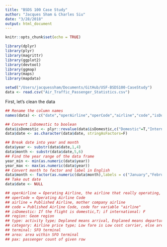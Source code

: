 ```yaml
---
title: "BSDS 100 Case Study"
author: "Jacques Sham & Charles Siu"
date: "3/28/2018"
output: html_document
---
```




```r
knitr::opts_chunk$set(echo = TRUE)
```

```r
library(dplyr)
library(plyr)
library(magrittr)
library(ggplot2)
library(devtool)
library(ggmap)
library(maps)
library(mapdata)
```

```r
setwd("/Users/jacquessham/Documents/GitHub/USF-BSDS100-CaseStudy")
data <- read.csv("Air_Traffic_Passenger_Statistics.csv")
```


First, let's clean the data
```r
## Rename the column names
names(data) <- c("date","operAirline","operCode","airline","code","isDomestic","region","type","category","terminal","area","pax")

## Convert isDomestic to boolean
data$isDomestic <- plyr::revalue(data$isDomestic,c("Domestic"=T,"International"=F))
data$date <- as.character(data$date, stringAsFactors=F)

## Break date into year and month
data$year <- substr(data$date,1,4)
data$month <- substr(data$date,5,6)
## Find the year range of the data frame
year_min <- min(as.numeric(data$year))
year_max <- max(as.numeric(data$year))
## Convert month to factor and label in English
data$month <- factor(as.numeric(data$month),labels = c("January","February","March","April","May","June","July","August","September","October","November","December"),levels = 1:12,ordered = T)
## Take out date
data$date <- NULL

## operAirline = Operating Airline, the airline that really operating, some airline would own a child company to operate a single route
## operCode = Operating Airline Code
## airline = Published Airline, mother company airline
## code = Published Airline Code, code for variable "airline"
## isDomestic: If the flight is domestic,T; if international: F
## region: Geom region
## type: activity type; Deplaned means arrival, Enplaned means departure, Thru / Transit is other 
## category: Airline price type; Low fare is Low cost carrier, else are others
## terminal: SFO terminal
## area: area within SFO terminal
## pax: passenger count of given row
```

